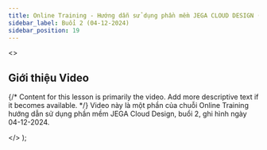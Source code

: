 ```yaml
---
title: Online Training - Hướng dẫn sử dụng phần mềm JEGA CLOUD DESIGN (Buổi 2 - 04-12-2024)
sidebar_label: Buổi 2 (04-12-2024)
sidebar_position: 19
---
```



  <>
    <h2>Giới thiệu Video</h2>
    <p>
      {/* Content for this lesson is primarily the video. Add more descriptive text if it becomes available. */}
      Video này là một phần của chuỗi Online Training hướng dẫn sử dụng phần mềm JEGA Cloud Design, buổi 2, ghi hình ngày 04-12-2024.
    </p>
  </>
);


<VideoWithTimestamps
  youtubeId="Db6hhgg08oI"
  videoPlayerTitle="Online Training - Hướng dẫn sử dụng phần mềm JEGA CLOUD DESIGN (Buổi 2 - 04-12-2024)"
  introContent={introContentOtJcd19}
  timestamps={timestampsDataOtJcd19}
/>
